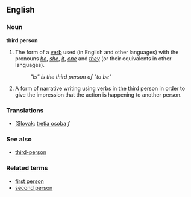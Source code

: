 ==English==
===Noun===
'''third person'''

#The form of a [[verb]] used (in English and other languages) with the pronouns ''[[he]]'', ''[[she]]'', ''[[it]]'', ''[[one]]'' and ''[[they]]'' (or their equivalents in other languages).
#:''"Is" is the third person of "to be"''
#A form of narrative writing using verbs in the third person in order to give the impression that the action is happening to another person.

===Translations===

*[[[Slovak]]: [[tretia osoba]] ''f''

===See also===
*[[third-person]]

===Related terms===
*[[first person]]
*[[second person]]